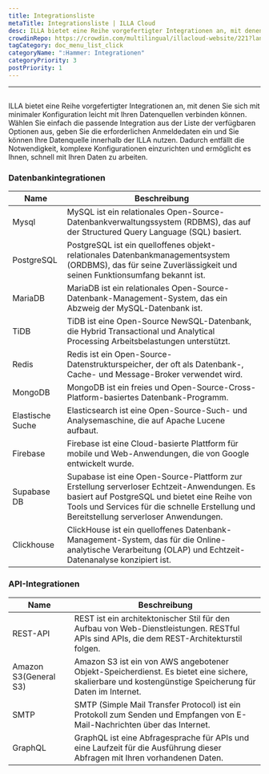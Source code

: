 ```yaml
---
title: Integrationsliste
metaTitle: Integrationsliste | ILLA Cloud
desc: ILLA bietet eine Reihe vorgefertigter Integrationen an, mit denen Sie sich mit minimaler Konfiguration leicht mit Ihren Datenquellen verbinden können
crowdinRepo: https://crowdin.com/multilingual/illacloud-website/221?languages=de&filter=basic&value=0
tagCategory: doc_menu_list_click
categoryName: ":Hammer: Integrationen"
categoryPriority: 3
postPriority: 1
---
```


* * *

## <h2 hidden>Integrationsliste</h2>

ILLA bietet eine Reihe vorgefertigter Integrationen an, mit denen Sie sich mit minimaler Konfiguration leicht mit Ihren Datenquellen verbinden können. Wählen Sie einfach die passende Integration aus der Liste der verfügbaren Optionen aus, geben Sie die erforderlichen Anmeldedaten ein und Sie können Ihre Datenquelle innerhalb der ILLA nutzen. Dadurch entfällt die Notwendigkeit, komplexe Konfigurationen einzurichten und ermöglicht es Ihnen, schnell mit Ihren Daten zu arbeiten.

### Datenbankintegrationen

| Name             | Beschreibung                                                                                                                                                                                                                            |
| ---------------- | --------------------------------------------------------------------------------------------------------------------------------------------------------------------------------------------------------------------------------------- |
| Mysql            | MySQL ist ein relationales Open-Source-Datenbankverwaltungssystem (RDBMS), das auf der Structured Query Language (SQL) basiert.                                                                                                         |
| PostgreSQL       | PostgreSQL ist ein quelloffenes objekt-relationales Datenbankmanagementsystem (ORDBMS), das für seine Zuverlässigkeit und seinen Funktionsumfang bekannt ist.                                                                           |
| MariaDB          | MariaDB ist ein relationales Open-Source-Datenbank-Management-System, das ein Abzweig der MySQL-Datenbank ist.                                                                                                                          |
| TiDB             | TiDB ist eine Open-Source NewSQL-Datenbank, die Hybrid Transactional und Analytical Processing Arbeitsbelastungen unterstützt.                                                                                                          |
| Redis            | Redis ist ein Open-Source-Datenstrukturspeicher, der oft als Datenbank-, Cache- und Message-Broker verwendet wird.                                                                                                                      |
| MongoDB          | MongoDB ist ein freies und Open-Source-Cross-Platform-basiertes Datenbank-Programm.                                                                                                                                                     |
| Elastische Suche | Elasticsearch ist eine Open-Source-Such- und Analysemaschine, die auf Apache Lucene aufbaut.                                                                                                                                            |
| Firebase         | Firebase ist eine Cloud-basierte Plattform für mobile und Web-Anwendungen, die von Google entwickelt wurde.                                                                                                                             |
| Supabase DB      | Supabase ist eine Open-Source-Plattform zur Erstellung serverloser Echtzeit-Anwendungen. Es basiert auf PostgreSQL und bietet eine Reihe von Tools und Services für die schnelle Erstellung und Bereitstellung serverloser Anwendungen. |
| Clickhouse       | ClickHouse ist ein quelloffenes Datenbank-Management-System, das für die Online-analytische Verarbeitung (OLAP) und Echtzeit-Datenanalyse konzipiert ist.                                                                               |

### API-Integrationen

| Name                  | Beschreibung                                                                                                                                           |
| --------------------- | ------------------------------------------------------------------------------------------------------------------------------------------------------ |
| REST-API              | REST ist ein architektonischer Stil für den Aufbau von Web-Dienstleistungen. RESTful APIs sind APIs, die dem REST-Architekturstil folgen.              |
| Amazon S3(General S3) | Amazon S3 ist ein von AWS angebotener Objekt-Speicherdienst. Es bietet eine sichere, skalierbare und kostengünstige Speicherung für Daten im Internet. |
| SMTP                  | SMTP (Simple Mail Transfer Protocol) ist ein Protokoll zum Senden und Empfangen von E-Mail-Nachrichten über das Internet.                              |
| GraphQL               | GraphQL ist eine Abfragesprache für APIs und eine Laufzeit für die Ausführung dieser Abfragen mit Ihren vorhandenen Daten.                             |
